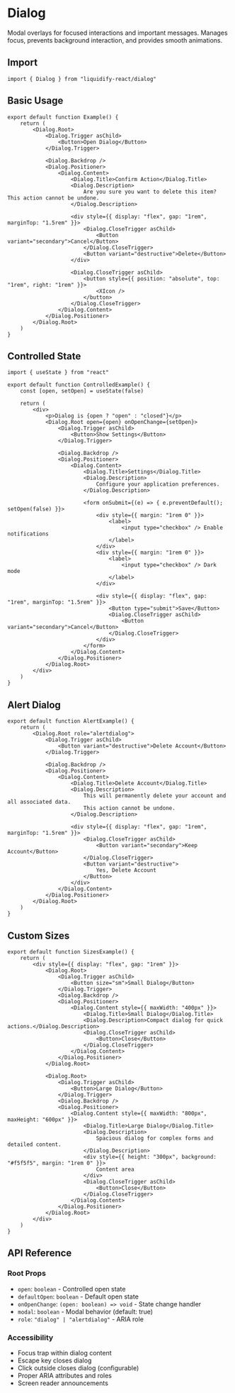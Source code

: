 # Dialog

Modal overlays for focused interactions and important messages. Manages focus, prevents background interaction, and provides smooth animations.

## Import

```tsx
import { Dialog } from "liquidify-react/dialog"
```

## Basic Usage

```tsx
export default function Example() {
	return (
		<Dialog.Root>
			<Dialog.Trigger asChild>
				<Button>Open Dialog</Button>
			</Dialog.Trigger>
			
			<Dialog.Backdrop />
			<Dialog.Positioner>
				<Dialog.Content>
					<Dialog.Title>Confirm Action</Dialog.Title>
					<Dialog.Description>
						Are you sure you want to delete this item? This action cannot be undone.
					</Dialog.Description>
					
					<div style={{ display: "flex", gap: "1rem", marginTop: "1.5rem" }}>
						<Dialog.CloseTrigger asChild>
							<Button variant="secondary">Cancel</Button>
						</Dialog.CloseTrigger>
						<Button variant="destructive">Delete</Button>
					</div>
					
					<Dialog.CloseTrigger asChild>
						<button style={{ position: "absolute", top: "1rem", right: "1rem" }}>
							<XIcon />
						</button>
					</Dialog.CloseTrigger>
				</Dialog.Content>
			</Dialog.Positioner>
		</Dialog.Root>
	)
}
```

## Controlled State

```tsx
import { useState } from "react"

export default function ControlledExample() {
	const [open, setOpen] = useState(false)
	
	return (
		<div>
			<p>Dialog is {open ? "open" : "closed"}</p>
			<Dialog.Root open={open} onOpenChange={setOpen}>
				<Dialog.Trigger asChild>
					<Button>Show Settings</Button>
				</Dialog.Trigger>
				
				<Dialog.Backdrop />
				<Dialog.Positioner>
					<Dialog.Content>
						<Dialog.Title>Settings</Dialog.Title>
						<Dialog.Description>
							Configure your application preferences.
						</Dialog.Description>
						
						<form onSubmit={(e) => { e.preventDefault(); setOpen(false) }}>
							<div style={{ margin: "1rem 0" }}>
								<label>
									<input type="checkbox" /> Enable notifications
								</label>
							</div>
							<div style={{ margin: "1rem 0" }}>
								<label>
									<input type="checkbox" /> Dark mode
								</label>
							</div>
							
							<div style={{ display: "flex", gap: "1rem", marginTop: "1.5rem" }}>
								<Button type="submit">Save</Button>
								<Dialog.CloseTrigger asChild>
									<Button variant="secondary">Cancel</Button>
								</Dialog.CloseTrigger>
							</div>
						</form>
					</Dialog.Content>
				</Dialog.Positioner>
			</Dialog.Root>
		</div>
	)
}
```

## Alert Dialog

```tsx
export default function AlertExample() {
	return (
		<Dialog.Root role="alertdialog">
			<Dialog.Trigger asChild>
				<Button variant="destructive">Delete Account</Button>
			</Dialog.Trigger>
			
			<Dialog.Backdrop />
			<Dialog.Positioner>
				<Dialog.Content>
					<Dialog.Title>Delete Account</Dialog.Title>
					<Dialog.Description>
						This will permanently delete your account and all associated data. 
						This action cannot be undone.
					</Dialog.Description>
					
					<div style={{ display: "flex", gap: "1rem", marginTop: "1.5rem" }}>
						<Dialog.CloseTrigger asChild>
							<Button variant="secondary">Keep Account</Button>
						</Dialog.CloseTrigger>
						<Button variant="destructive">
							Yes, Delete Account
						</Button>
					</div>
				</Dialog.Content>
			</Dialog.Positioner>
		</Dialog.Root>
	)
}
```

## Custom Sizes

```tsx
export default function SizesExample() {
	return (
		<div style={{ display: "flex", gap: "1rem" }}>
			<Dialog.Root>
				<Dialog.Trigger asChild>
					<Button size="sm">Small Dialog</Button>
				</Dialog.Trigger>
				<Dialog.Backdrop />
				<Dialog.Positioner>
					<Dialog.Content style={{ maxWidth: "400px" }}>
						<Dialog.Title>Small Dialog</Dialog.Title>
						<Dialog.Description>Compact dialog for quick actions.</Dialog.Description>
						<Dialog.CloseTrigger asChild>
							<Button>Close</Button>
						</Dialog.CloseTrigger>
					</Dialog.Content>
				</Dialog.Positioner>
			</Dialog.Root>
			
			<Dialog.Root>
				<Dialog.Trigger asChild>
					<Button>Large Dialog</Button>
				</Dialog.Trigger>
				<Dialog.Backdrop />
				<Dialog.Positioner>
					<Dialog.Content style={{ maxWidth: "800px", maxHeight: "600px" }}>
						<Dialog.Title>Large Dialog</Dialog.Title>
						<Dialog.Description>
							Spacious dialog for complex forms and detailed content.
						</Dialog.Description>
						<div style={{ height: "300px", background: "#f5f5f5", margin: "1rem 0" }}>
							Content area
						</div>
						<Dialog.CloseTrigger asChild>
							<Button>Close</Button>
						</Dialog.CloseTrigger>
					</Dialog.Content>
				</Dialog.Positioner>
			</Dialog.Root>
		</div>
	)
}
```

## API Reference

### Root Props
- `open`: `boolean` - Controlled open state
- `defaultOpen`: `boolean` - Default open state
- `onOpenChange`: `(open: boolean) => void` - State change handler
- `modal`: `boolean` - Modal behavior (default: true)
- `role`: `"dialog" | "alertdialog"` - ARIA role

### Accessibility
- Focus trap within dialog content
- Escape key closes dialog
- Click outside closes dialog (configurable)
- Proper ARIA attributes and roles
- Screen reader announcements
